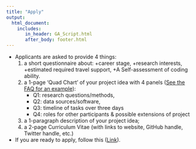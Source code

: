 ```yaml
---
title: "Apply"
output: 
  html_document:
    includes:
       in_header: GA_Script.html
       after_body: footer.html
---
```


* Applicants are asked to provide 4 things:
  1. a short questionnaire about:
      +career stage, 
      +research interests, 
      +estimated required travel support,
      +A Self-assessment of coding ability. 
  2. a 1-page  ‘Quad Chart’ of your project idea with 4 panels ([See the FAQ for an example](https://copecomet.github.io/CoPe-COMET-FAQ.html)): 
      + Q1: research questions/methods, 
      + Q2: data sources/software, 
      + Q3: timeline of tasks over three days
      + Q4: roles for other participants & possible extensions of project
  3. a 1-paragraph description of your project idea; 
  4. a 2-page Curriculum Vitae (with links to website, GitHub handle, Twitter handle, etc.)

* If you are ready to apply, follow this ([Link](https://forms.gle/yt9tepgRMtmrjAC29)).

